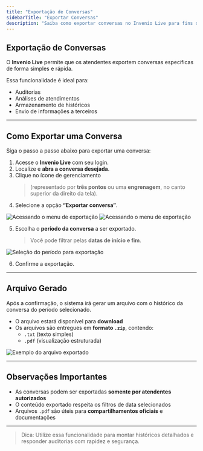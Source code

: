 ```yaml
---
title: "Exportação de Conversas"
sidebarTitle: "Exportar Conversas"
description: "Saiba como exportar conversas no Invenio Live para fins de auditoria, análise ou armazenamento."
---
```


##  Exportação de Conversas

O **Invenio Live** permite que os atendentes exportem conversas específicas de forma simples e rápida.

Essa funcionalidade é ideal para:

- Auditorias  
- Análises de atendimentos  
- Armazenamento de históricos  
- Envio de informações a terceiros  

---

##  Como Exportar uma Conversa

Siga o passo a passo abaixo para exportar uma conversa:

1. Acesse o **Invenio Live** com seu login.  
2. Localize e **abra a conversa desejada**.  
3. Clique no ícone de gerenciamento  
   > (representado por **três pontos** ou uma **engrenagem**, no canto superior da direito da tela).  
4. Selecione a opção **“Exportar conversa”**.

![Acessando o menu de exportação](https://robbublob.blob.core.windows.net/docs/menuexport.png)
![Acessando o menu de exportação](https://robbublob.blob.core.windows.net/docs/exportarconversa1.png)

5. Escolha o **período da conversa** a ser exportado.  
   > Você pode filtrar pelas **datas de início e fim**.

![Seleção do período para exportação](https://robbublob.blob.core.windows.net/docs/exportarconversa.png)

6. Confirme a exportação.

---

##  Arquivo Gerado

Após a confirmação, o sistema irá gerar um arquivo com o histórico da conversa do período selecionado.

- O arquivo estará disponível para **download**
- Os arquivos são entregues em **formato `.zip`**, contendo:
  - `.txt` (texto simples)
  - `.pdf` (visualização estruturada)

![Exemplo do arquivo exportado](https://robbublob.blob.core.windows.net/docs/relatconversas.png)

---

##  Observações Importantes

- As conversas podem ser exportadas **somente por atendentes autorizados**
- O conteúdo exportado respeita os filtros de data selecionados
- Arquivos `.pdf` são úteis para **compartilhamentos oficiais** e documentações

---

>  Dica: Utilize essa funcionalidade para montar históricos detalhados e responder auditorias com rapidez e segurança.


